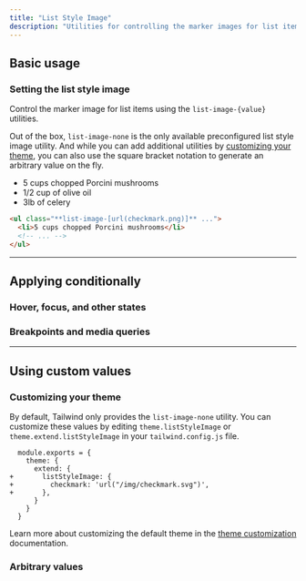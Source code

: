 ```yaml
---
title: "List Style Image"
description: "Utilities for controlling the marker images for list items."
---
```




## Basic usage

### Setting the list style image

Control the marker image for list items using the `list-image-{value}` utilities.

Out of the box, `list-image-none` is the only available preconfigured list style image utility. And while you can add additional utilities by [customizing your theme](#customizing-your-theme), you can also use the square bracket notation to generate an arbitrary value on the fly.

<Example>
  <div>
    <!--
      The following SVG is a base64 encoded version of the following SVG:
      <svg width="14" height="12"  viewBox="0 0 14 12" xmlns="http://www.w3.org/2000/svg" fill="#38bdf8">
        <path fill-rule="evenodd" clip-rule="evenodd" d="M13.685.153a.752.752 0 0 1 .143 1.052l-8 10.5a.75.75 0 0 1-1.127.075l-4.5-4.5a.75.75 0 0 1 1.06-1.06l3.894 3.893 7.48-9.817a.75.75 0 0 1 1.05-.143Z" />
      </svg>
    -->
    <ul class="pl-4 list-image-[url('data:image/svg+xml;base64,PHN2ZyB3aWR0aD0iMTQiIGhlaWdodD0iMTIiICB2aWV3Qm94PSIwIDAgMTQgMTIiIHhtbG5zPSJodHRwOi8vd3d3LnczLm9yZy8yMDAwL3N2ZyIgZmlsbD0iIzM4YmRmOCI+PHBhdGggZmlsbC1ydWxlPSJldmVub2RkIiBjbGlwLXJ1bGU9ImV2ZW5vZGQiIGQ9Ik0xMy42ODUuMTUzYS43NTIuNzUyIDAgMCAxIC4xNDMgMS4wNTJsLTggMTAuNWEuNzUuNzUgMCAwIDEtMS4xMjcuMDc1bC00LjUtNC41YS43NS43NSAwIDAgMSAxLjA2LTEuMDZsMy44OTQgMy44OTMgNy40OC05LjgxN2EuNzUuNzUgMCAwIDEgMS4wNS0uMTQzWiIgLz48L3N2Zz4=')]">
      <li class="pl-2">5 cups chopped Porcini mushrooms</li>
      <li class="pl-2">1/2 cup of olive oil</li>
      <li class="pl-2">3lb of celery</li>
    </ul>
  </div>
</Example>

```html
<ul class="**list-image-[url(checkmark.png)]** ...">
  <li>5 cups chopped Porcini mushrooms</li>
  <!-- ... -->
</ul>
```

---

## <Heading ignore>Applying conditionally</Heading>

### <Heading ignore>Hover, focus, and other states</Heading>

<HoverFocusAndOtherStates defaultClass="list-image-none" featuredClass="list-image-[url(checkmark.png)]" element="ul" />

### <Heading ignore>Breakpoints and media queries</Heading>

<BreakpointsAndMediaQueries defaultClass="list-image-none" featuredClass="list-image-[url(checkmark.png)]" element="ul" />

---

## Using custom values

### Customizing your theme

By default, Tailwind only provides the `list-image-none` utility. You can customize these values by editing `theme.listStyleImage` or `theme.extend.listStyleImage` in your `tailwind.config.js` file.

```diff-js tailwind.config.js
  module.exports = {
    theme: {
      extend: {
+       listStyleImage: {
+         checkmark: 'url("/img/checkmark.svg")',
+       },
      }
    }
  }
```

Learn more about customizing the default theme in the [theme customization](/docs/theme#customizing-the-default-theme) documentation.

### Arbitrary values

<ArbitraryValues property="list-image" featuredClass="list-image-[url(checkmark.png)]" element="ul" />
